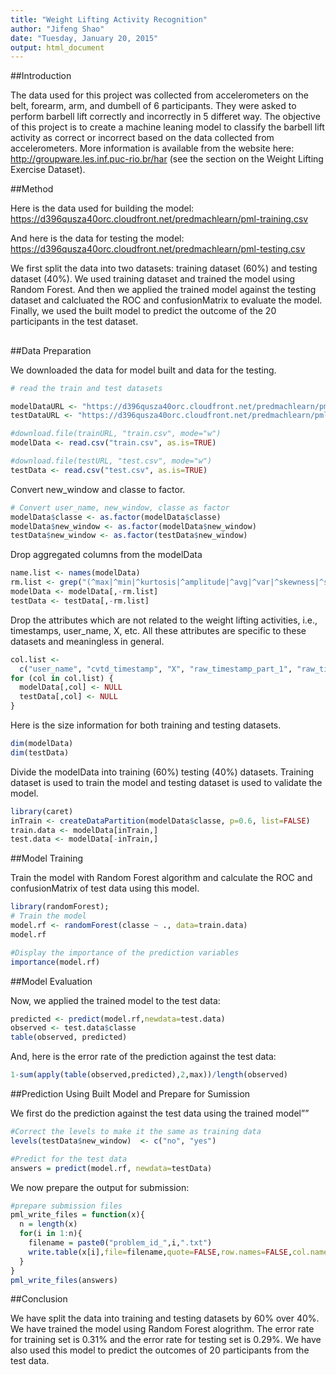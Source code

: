 ```yaml
---
title: "Weight Lifting Activity Recognition"
author: "Jifeng Shao"
date: "Tuesday, January 20, 2015"
output: html_document
---
```


##Introduction

The data used for this project was collected from accelerometers on the belt, forearm, arm, and dumbell of 6 participants. They were asked to perform barbell lift correctly and incorrectly in 5 differet way. The objective of this project is to create a machine leaning model to classify the barbell lift activity as correct or incorrect based on the data collected from accelerometers. More information is available from the website here: <http://groupware.les.inf.puc-rio.br/har> (see the section on the Weight Lifting Exercise Dataset). 

##Method

Here is the data used for building the model:
<https://d396qusza40orc.cloudfront.net/predmachlearn/pml-training.csv>

And here is the data for testing the model:
<https://d396qusza40orc.cloudfront.net/predmachlearn/pml-testing.csv>

We first split the data into two datasets: training dataset (60%) and testing dataset (40%).  We used training dataset and trained the model using Random Forest. And then we applied the trained model against the testing dataset and calcluated the ROC and confusionMatrix to evaluate the model. Finally, we used the built model to predict the outcome of the 20 participants in the test dataset.

##
##Data Preparation

We downloaded the data for model built and data for the testing.
```r
# read the train and test datasets

modelDataURL <- "https://d396qusza40orc.cloudfront.net/predmachlearn/pml-training.csv"
testDataURL <- "https://d396qusza40orc.cloudfront.net/predmachlearn/pml-testing.csv"

#download.file(trainURL, "train.csv", mode="w")
modelData <- read.csv("train.csv", as.is=TRUE)

#download.file(testURL, "test.csv", mode="w")
testData <- read.csv("test.csv", as.is=TRUE)
```

Convert new_window and classe to factor.
```r
# Convert user_name, new_window, classe as factor
modelData$classe <- as.factor(modelData$classe)
modelData$new_window <- as.factor(modelData$new_window)
testData$new_window <- as.factor(testData$new_window)
```

Drop aggregated columns from the modelData 
```r
name.list <- names(modelData)
rm.list <- grep("(^max|^min|^kurtosis|^amplitude|^avg|^var|^skewness|^stddev)", name.list)
modelData <- modelData[,-rm.list]
testData <- testData[,-rm.list]
```

Drop the attributes which are not related to the weight lifting activities, i.e., timestamps,  user_name, X, etc. All these attributes are specific to these datasets and meaningless in general.
```r
col.list <- 
  c("user_name", "cvtd_timestamp", "X", "raw_timestamp_part_1", "raw_timestamp_part_2" )
for (col in col.list) {
  modelData[,col] <- NULL
  testData[,col] <- NULL
}
```

Here is the size information for both training and testing datasets.
```r
dim(modelData)
dim(testData)
```

Divide the modelData into training (60%) testing (40%) datasets. Training dataset is used to train the model and testing dataset is used to validate the model. 
```r
library(caret)
inTrain <- createDataPartition(modelData$classe, p=0.6, list=FALSE)
train.data <- modelData[inTrain,]
test.data <- modelData[-inTrain,]
```

##Model Training

Train the model with Random Forest algorithm and calculate the ROC and confusionMatrix of test data using this model.
```r
library(randomForest); 
# Train the model
model.rf <- randomForest(classe ~ ., data=train.data)
model.rf

#Display the importance of the prediction variables
importance(model.rf)
```

##Model Evaluation

Now, we applied the trained model to the test data:
```r
predicted <- predict(model.rf,newdata=test.data)
observed <- test.data$classe
table(observed, predicted)
```

And, here is the error rate of the prediction against the test data:
```r
1-sum(apply(table(observed,predicted),2,max))/length(observed)
```

##Prediction Using Built Model and Prepare for Sumission

We first do the prediction against the  test data using the trained model""
```r
#Correct the levels to make it the same as training data
levels(testData$new_window)  <- c("no", "yes")

#Predict for the test data
answers = predict(model.rf, newdata=testData)
```

We now prepare the output for submission:
```r
#prepare submission files
pml_write_files = function(x){
  n = length(x)
  for(i in 1:n){
    filename = paste0("problem_id_",i,".txt")
    write.table(x[i],file=filename,quote=FALSE,row.names=FALSE,col.names=FALSE)
  }
}
pml_write_files(answers)
```

##Conclusion

We have split the data into training and testing datasets by 60% over 40%. We have trained the model using Random Forest alogrithm. The error rate for training set is 0.31% and the error rate for testing set is 0.29%. We have also used this model to predict the outcomes of 20 participants from the test data. 
